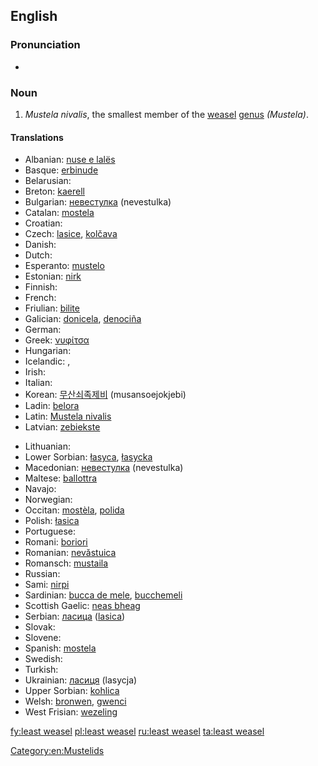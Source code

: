 ==English==

===Pronunciation===
* {{IPA|/ˈliːstˈwizəl/}}

===Noun===
{{wikipedia}}
{{en-noun|sg=[[least]] [[weasel]]}}

# ''Mustela nivalis'', the smallest member of the [[weasel]] [[genus]] ''(Mustela)''.

====Translations====
{{trans-top|Weasel}}
* Albanian: [[nuse e lalës]]
* Basque: [[erbinude]]
* Belarusian: {{t-|be|ласка|xs=Belarusian}}
* Breton: [[kaerell]]
* Bulgarian: [[невестулка]] (nevestulka)
* Catalan: [[mostela]]
* Croatian: {{t-|hr|lasica}}
* Czech: [[lasice]], [[kolčava]]
* Danish: {{t+|da|brud}}
* Dutch: {{t+|nl|wezel|m}}
* Esperanto: [[mustelo]]
* Estonian: [[nirk]]
* Finnish: {{t+|fi|lumikko}}
* French: {{t+|fr|belette|f}}
* Friulian: [[bilite]]
* Galician: [[donicela]], [[denociña]]
* German: {{t+|de|Wiesel|n}}
* Greek: [[νυφίτσα]] {{f}}
* Hungarian: {{t+|hu|menyét}}
* Icelandic: {{t+|is|hreysiköttur}}, {{t|is|vesla}}
* Irish: {{t|ga|bláthnaid ghallda|f}}
* Italian: {{t+|it|donnola|f}}
* Korean: [[무산쇠족제비]] (musansoejokjebi)
* Ladin: [[belora]]
* Latin: [[Mustela nivalis]] {{f}}
* Latvian: [[zebiekste]]
{{trans-mid}}
* Lithuanian: {{t-|lt|žebenkštis|xs=Lithuanian}}
* Lower Sorbian: [[łasyca]], [[łasycka]]
* Macedonian: [[невестулка]] (nevestulka)
* Maltese: [[ballottra]]
* Navajo: {{tø|nv|dlǫ́ʼii yázhí}}
* Norwegian: {{t|no|snømus}}
* Occitan: [[mostèla]], [[polida]]
* Polish: [[łasica]] {{f}}
* Portuguese: {{t+|pt|doninha}}
* Romani: [[boriori]] {{f}}
* Romanian: [[nevăstuica]]
* Romansch: [[mustaila]]
* Russian: {{t|ru|ласка|tr=laska|f}}
* Sami: [[nirpi]]
* Sardinian: [[bucca de mele]], [[bucchemeli]]
* Scottish Gaelic: [[neas bheag]]
* Serbian: [[ласица]] ([[lasica]])
* Slovak: {{t-|sk|lasica}}
* Slovene: {{t+|sl|podlasica}}
* Spanish: [[mostela]] {{f}}
* Swedish: {{t|sv|vessla}}
* Turkish: {{t+|tr|gelincik}}
* Ukrainian: [[ласиця]] (lasycja)
* Upper Sorbian: [[kohlica]]
* Welsh: [[bronwen]], [[gwenci]]
* West Frisian: [[wezeling]]
{{trans-bottom}}

[[Category:en:Mustelids]]

[[fy:least weasel]]
[[pl:least weasel]]
[[ru:least weasel]]
[[ta:least weasel]]